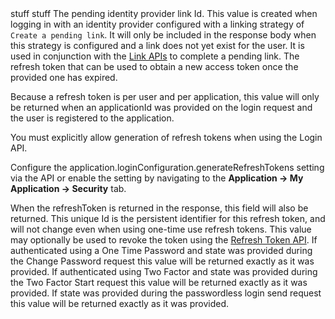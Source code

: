 
<APIField name="emailVerificationId" type="String">
stuff
</APIField>

<APIField name="identityVerificationId" type="String" since="1.99.9">
  stuff
</APIField>

<APIField name="pendingIdPLinkId" type="String" since="1.28.0" renderif={!!props.idp_response}>
  The pending identity provider link Id. This value is created when logging in with an identity provider configured with a linking strategy of <code>Create a pending link</code>. It will only be included in the response body when this strategy is configured and a link does not yet exist for the user. It is used in conjunction with the <a href="/docs/apis/identity-providers/links">Link APIs</a> to complete a pending link.
</APIField>

  <APIField name="refreshToken" type="String">
  The refresh token that can be used to obtain a new access token once the provided one has expired.

  Because a refresh token is per user and per application, this value will only be returned when an <InlineField>applicationId</InlineField> was provided on the login request and the user is registered to the application.

  You must explicitly allow generation of refresh tokens when using the Login API.

  Configure the <InlineField>application.loginConfiguration.generateRefreshTokens</InlineField> setting via the API or enable the setting by navigating to the <strong>Application -&gt; My Application -&gt; Security</strong> tab.
</APIField>

<APIField name="refreshTokenId" type="String" since="1.37.0">
  When the <InlineField>refreshToken</InlineField> is returned in the response, this field will also be returned. This unique Id is the persistent identifier for this refresh token, and will not change even when using one-time use refresh tokens. This value may optionally be used to revoke the token using the <a href="/docs/apis/jwt#revoke-refresh-tokens">Refresh Token API</a>.
</APIField>
  <APIField name="state" type="Object" renderif={props.login_response && !props.two_factor_login_response}>
  If authenticated using a One Time Password and <InlineField>state</InlineField> was provided during the Change Password request this value will be returned exactly as it was provided.
</APIField>
  <APIField name="state" type="Object" since="1.26.0" renderif={!!props.two_factor_login_response}>
  If authenticated using Two Factor and <InlineField>state</InlineField> was provided during the Two Factor Start request this value will be returned exactly as it was provided.
</APIField>
  <APIField name="state" type="Object" renderif={!!props.passwordless_login_response}>
  If state was provided during the passwordless login send request this value will be returned exactly as it was provided.
</APIField>
